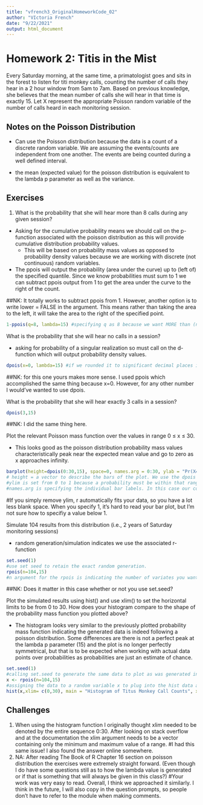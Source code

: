 ```yaml
---
title: "vfrench3_OriginalHomeworkCode_02"
author: "VIctoria French"
date: "9/22/2021"
output: html_document
---
```


# Homework 2: Titis in the Mist 

Every Saturday morning, at the same time, a primatologist goes and sits in the forest to listen for titi monkey calls, counting the number of calls they hear in a 2 hour window from 5am to 7am. Based on previous knowledge, she believes that the mean number of calls she will hear in that time is exactly 15. Let X represent the appropriate Poisson random variable of the number of calls heard in each monitoring session.

## Notes on the Poisson Distribution 

- Can use the Poisson distribution because the data is a count of a discrete random variable. We are assuming the events/counts are independent from one another. The events are being counted during a well defined interval.

- the mean (expected value) for the poisson distribution is equivalent to the lambda p parameter as well as the variance. 

## Exercises

1. What is the probability that she will hear more than 8 calls during any given session?

- Asking for the cumulative probability means we should call on the p-function associated with the poisson distribution as this will provide cumulative distribution probability values. 
  - This will be based on probability mass values as opposed to probability density values because we are working with discrete (not continuous) random variables. 

- The ppois will output the probability (area under the curve) up to (left of) the specified quantile. Since we know probabilities must sum to 1 we can subtract ppois output from 1 to get the area under the curve to the right of the count. 

##NK: It totally works to subtract ppois from 1. However, another option is to write lower = FALSE in the argument. This means rather than taking the area to the left, it will take the area to the right of the specified point. 

```r
1-ppois(q=8, lambda=15) #specifying q as 8 because we want MORE than (not including) 8. If it was more than or equal to 8 we would argue q as the realization one step down (aka 7)
```

What is the probability that she will hear no calls in a session?

- asking for probability of a singular realization so must call on the d-function which will output probability density values. 

```r
dpois(x=0, lambda=15) #if we rounded it to significant decimal places it would be 0% chance. 
```
##NK: for this one yours makes more sense. I used ppois which accomplished the same thing because x=0. However, for any other number I would've wanted to use dpois. 

What is the probability that she will hear exactly 3 calls in a session?

```r
dpois(3,15)
```
##NK: I did the same thing here. 

Plot the relevant Poisson mass function over the values in range 0 ≤ x ≤ 30.

- This looks good as the poisson distribution probability mass values characteristically peak near the expected mean value and go to zero as x approaches infinity. 

```r
barplot(height=dpois(0:30,15), space=0, names.arg = 0:30, ylab = "Pr(X=x)", xlab='x', main= "Probability Mass Function of Titis Monkey Call Counts") 
# height = a vector to describe the bars of the plot. We use the dpois to calculate a vector of probability mass values for the counts 0 through 30 inclusive. 
#ylim is set from 0 to 1 because a probability must be within that range 
#names.arg is specifying the individual bar labels. In this case our count realizations (a sequence from 0-30)
```
#If you simply remove ylim, r automatically fits your data, so you have a lot less blank space. When you specify 1, it's hard to read your bar plot, but I'm not sure how to specifiy a value below 1. 

Simulate 104 results from this distribution (i.e., 2 years of Saturday monitoring sessions)

- random generation/simulation indicates we use the associated r-function

```r
set.seed(1) 
#use set seed to retain the exact random generation. 
rpois(n=104,15) 
#n argument for the rpois is indicating the number of variates you want to generate. #second argument is still the lambda value. 
```
##NK: Does it matter in this case whether or not you use set.seed? 

Plot the simulated results using hist() and use xlim() to set the horizontal limits to be from 0 to 30. How does your histogram compare to the shape of the probability mass function you plotted above?

- The histogram looks very similar to the previously plotted probability mass function indicating the generated data is indeed following a poisson distribution. Some differences are there is not a perfect peak at the lambda p parameter (15) and the plot is no longer perfectly symmetrical, but that is to be expected when working with actual data points over probabilities as probabilities are just an estimate of chance. 

```r
set.seed(1)
#calling set.seed to generate the same data to plot as was generated in the previous exercise
x <- rpois(n=104,15) 
#assigning the data to a random variable x to plug into the hist data argument
hist(x,xlim= c(0,30), main = "Histogram of Titus Monkey Call Counts", xlab= 'Count', ylab = 'Count Frequency')
```

## Challenges 

1. When using the histogram function I originally thought xlim needed to be denoted by the entire sequence 0:30. After looking on stack overflow and at the documentation the xlim argument needs to be a vector containing only the minimum and maximum value of a range. 
#I had this same issue! I also found the answer online somewhere. 
2. NA: After reading The Book of R Chapter 16 section on poisson distribution the exercises were extremely straight forward. (Even though I do have some questions still as to how the lambda value is generated or if that is something that will always be given in this class?)
#Your work was very easy to read. Overall, I think we approached it similarly. I think in the future, I will also copy in the question prompts, so people don't have to refer to the module when making comments. 